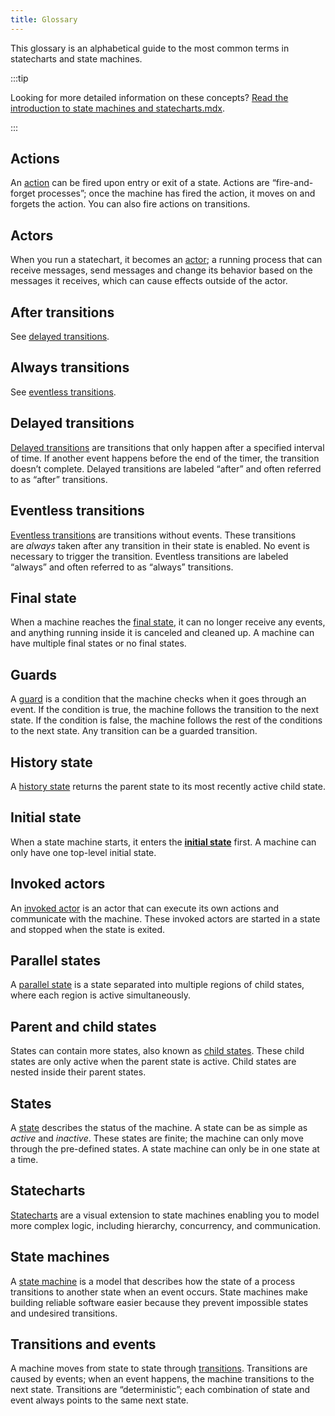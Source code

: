 ```yaml
---
title: Glossary
---
```


This glossary is an alphabetical guide to the most common terms in statecharts and state machines.

:::tip

Looking for more detailed information on these concepts? [Read the introduction to state machines and statecharts.mdx](state-machines-and-statecharts.mdx).

:::

## Actions

An [action](actions-and-actors/entry-and-exit-actions.mdx) can be fired upon entry or exit of a state. Actions are “fire-and-forget processes”; once the machine has fired the action, it moves on and forgets the action. You can also fire actions on transitions.

## Actors

When you run a statechart, it becomes an [actor](actions-and-actors/actors.mdx); a running process that can receive messages, send messages and change its behavior based on the messages it receives, which can cause effects outside of the actor.

## After transitions

See [delayed transitions](#delayed-transitions).

## Always transitions

See [eventless transitions](#eventless-transitions).

## Delayed transitions

[Delayed transitions](transitions-and-events/delayed-transitions.mdx) are transitions that only happen after a specified interval of time. If another event happens before the end of the timer, the transition doesn’t complete. Delayed transitions are labeled “after” and often referred to as “after” transitions.

## Eventless transitions

[Eventless transitions](transitions-and-events/eventless-transitions.mdx) are transitions without events. These transitions are *always* taken after any transition in their state is enabled. No event is necessary to trigger the transition. Eventless transitions are labeled “always” and often referred to as “always” transitions.

## Final state

When a machine reaches the [final state](states/final-states.mdx), it can no longer receive any events, and anything running inside it is canceled and cleaned up. A machine can have multiple final states or no final states.

## Guards

A [guard](transitions-and-events/guards.mdx) is a condition that the machine checks when it goes through an event. If the condition is true, the machine follows the transition to the next state. If the condition is false, the machine follows the rest of the conditions to the next state. Any transition can be a guarded transition.

## History state

A [history state](states/history-states.mdx) returns the parent state to its most recently active child state.

## Initial state

When a state machine starts, it enters the [**initial state**](states/initial-states.mdx) first. A machine can only have one top-level initial state.

## Invoked actors

An [invoked actor](actions-and-actors/actors.mdx) is an actor that can execute its own actions and communicate with the machine. These invoked actors are started in a state and stopped when the state is exited.

## Parallel states

A [parallel state](states/parallel-states.mdx) is a state separated into multiple regions of child states, where each region is active simultaneously.

## Parent and child states

States can contain more states, also known as [child states](states/parent-states.mdx). These child states are only active when the parent state is active. Child states are nested inside their parent states.

## States

A [state](states/intro.mdx) describes the status of the machine. A state can be as simple as _active_ and _inactive_. These states are finite; the machine can only move through the pre-defined states. A state machine can only be in one state at a time.

## Statecharts

[Statecharts](state-machines-and-statecharts.mdx) are a visual extension to state machines enabling you to model more complex logic, including hierarchy, concurrency, and communication.

## State machines

A [state machine](state-machines-and-statecharts.mdx) is a model that describes how the state of a process transitions to another state when an event occurs. State machines make building reliable software easier because they prevent impossible states and undesired transitions.

## Transitions and events

A machine moves from state to state through [transitions](transitions-and-events/intro.mdx). Transitions are caused by events; when an event happens, the machine transitions to the next state. Transitions are “deterministic”; each combination of state and event always points to the same next state.

